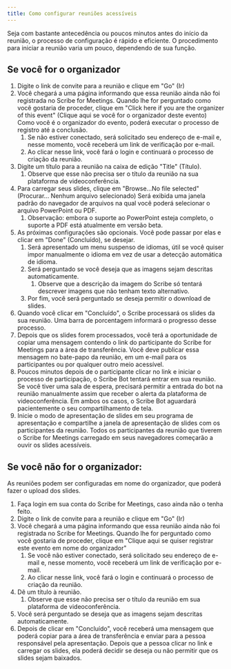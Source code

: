 ```yaml
---
title: Como configurar reuniões acessíveis
---
```



Seja com bastante antecedência ou poucos minutos antes do início da reunião, o processo de configuração é rápido e eficiente. O procedimento para iniciar a reunião varia um pouco, dependendo de sua função.

## Se você for o organizador

1. Digite o link de convite para a reunião e clique em "Go" (Ir)
1. Você chegará a uma página informando que essa reunião ainda não foi registrada no Scribe for Meetings. Quando lhe for perguntado como você gostaria de proceder, clique em "Click here if you are the organizer of this event" (Clique aqui se você for o organizador deste evento) Como você é o organizador do evento, poderá executar o processo de registro até a conclusão.
	1. Se não estiver conectado, será solicitado seu endereço de e-mail e, nesse momento, você receberá um link de verificação por e-mail.
	1. Ao clicar nesse link, você fará o login e continuará o processo de criação da reunião.
1. Digite um título para a reunião na caixa de edição "Title" (Título).
	1. Observe que esse não precisa ser o título da reunião na sua plataforma de videoconferência.
1. Para carregar seus slides, clique em "Browse...No file selected" (Procurar... Nenhum arquivo selecionado) Será exibida uma janela padrão do navegador de arquivos na qual você poderá selecionar o arquivo PowerPoint ou PDF.
	1. Observação: embora o suporte ao PowerPoint esteja completo, o suporte a PDF está atualmente em versão beta.
1. As próximas configurações são opcionais. Você pode passar por elas e clicar em "Done" (Concluído), se desejar.
	1. Será apresentado um menu suspenso de idiomas, útil se você quiser impor manualmente o idioma em vez de usar a detecção automática de idioma.
	1. Será perguntado se você deseja que as imagens sejam descritas automaticamente.
		1. Observe que a descrição da imagem do Scribe só tentará descrever imagens que não tenham texto alternativo.
	1. Por fim, você será perguntado se deseja permitir o download de slides.
1. Quando você clicar em "Concluído", o Scribe processará os slides da sua reunião. Uma barra de porcentagem informará o progresso desse processo.
1. Depois que os slides forem processados, você terá a oportunidade de copiar uma mensagem contendo o link do participante do Scribe for Meetings para a área de transferência. Você deve publicar essa mensagem no bate-papo da reunião, em um e-mail para os participantes ou por qualquer outro meio acessível.
1. Poucos minutos depois de o participante clicar no link e iniciar o processo de participação, o Scribe Bot tentará entrar em sua reunião. Se você tiver uma sala de espera, precisará permitir a entrada do bot na reunião manualmente assim que receber o alerta da plataforma de videoconferência. Em ambos os casos, o Scribe Bot aguardará pacientemente o seu compartilhamento de tela.
1. Inicie o modo de apresentação de slides em seu programa de apresentação e compartilhe a janela de apresentação de slides com os participantes da reunião. Todos os participantes da reunião que tiverem o Scribe for Meetings carregado em seus navegadores começarão a ouvir os slides acessíveis.

## Se você não for o organizador:

As reuniões podem ser configuradas em nome do organizador, que poderá fazer o upload dos slides.
1. Faça login em sua conta do Scribe for Meetings, caso ainda não o tenha feito.
1. Digite o link de convite para a reunião e clique em "Go" (Ir)
1. Você chegará a uma página informando que essa reunião ainda não foi registrada no Scribe for Meetings. Quando lhe for perguntado como você gostaria de proceder, clique em "Clique aqui se quiser registrar este evento em nome do organizador"
	1. Se você não estiver conectado, será solicitado seu endereço de e-mail e, nesse momento, você receberá um link de verificação por e-mail.
	1. Ao clicar nesse link, você fará o login e continuará o processo de criação da reunião.
1. Dê um título à reunião.
	1. Observe que esse não precisa ser o título da reunião em sua plataforma de videoconferência.
1. Você será perguntado se deseja que as imagens sejam descritas automaticamente.
1. Depois de clicar em "Concluído", você receberá uma mensagem que poderá copiar para a área de transferência e enviar para a pessoa responsável pela apresentação. Depois que a pessoa clicar no link e carregar os slides, ela poderá decidir se deseja ou não permitir que os slides sejam baixados.
